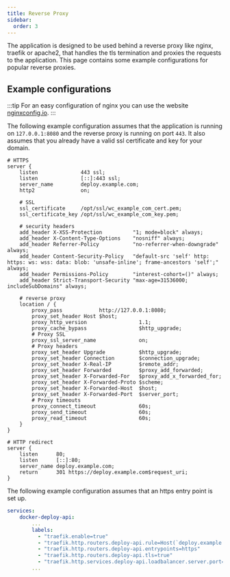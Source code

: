 ```yaml
---
title: Reverse Proxy
sidebar:
  order: 3
---
```


The application is designed to be used behind a reverse proxy like nginx, traefik or apache2, that handles the tls termination and proxies the requests to the application.
This page contains some example configurations for popular reverse proxies.

## Example configurations

<Tabs>
<TabItem label="nginx">

:::tip
For an easy configuration of nginx you can use the website <a href="https://nginxconfig.io/" target="_blank" rel="noopener noreferrer">nginxconfig.io</a>.
:::

The following example configuration assumes that the application is running on `127.0.0.1:8080` and the reverse proxy is running on port `443`.
It also assumes that you already have a valid ssl certificate and key for your domain.

```nginx title="deploy.example.com.conf"
# HTTPS
server {
    listen              443 ssl;
    listen              [::]:443 ssl;
    server_name         deploy.example.com;
    http2               on;

    # SSL
    ssl_certificate     /opt/ssl/wc_example_com_cert.pem;
    ssl_certificate_key /opt/ssl/wc_example_com_key.pem;

    # security headers
    add_header X-XSS-Protection          "1; mode=block" always;
    add_header X-Content-Type-Options    "nosniff" always;
    add_header Referrer-Policy           "no-referrer-when-downgrade" always;
    add_header Content-Security-Policy   "default-src 'self' http: https: ws: wss: data: blob: 'unsafe-inline'; frame-ancestors 'self';" always;
    add_header Permissions-Policy        "interest-cohort=()" always;
    add_header Strict-Transport-Security "max-age=31536000; includeSubDomains" always;

    # reverse proxy
    location / {
        proxy_pass            http://127.0.0.1:8080;
        proxy_set_header Host $host;
        proxy_http_version                 1.1;
        proxy_cache_bypass                 $http_upgrade;
        # Proxy SSL
        proxy_ssl_server_name              on;
        # Proxy headers
        proxy_set_header Upgrade           $http_upgrade;
        proxy_set_header Connection        $connection_upgrade;
        proxy_set_header X-Real-IP         $remote_addr;
        proxy_set_header Forwarded         $proxy_add_forwarded;
        proxy_set_header X-Forwarded-For   $proxy_add_x_forwarded_for;
        proxy_set_header X-Forwarded-Proto $scheme;
        proxy_set_header X-Forwarded-Host  $host;
        proxy_set_header X-Forwarded-Port  $server_port;
        # Proxy timeouts
        proxy_connect_timeout              60s;
        proxy_send_timeout                 60s;
        proxy_read_timeout                 60s;
    }
}

# HTTP redirect
server {
    listen      80;
    listen      [::]:80;
    server_name deploy.example.com;
    return      301 https://deploy.example.com$request_uri;
}
```
</TabItem>

<TabItem label="traefik">
The following example configuration assumes that an https entry point is set up.

```yaml title="compose.yml"
services:
    docker-deploy-api:
        ...
        labels:
          - "traefik.enable=true"
          - "traefik.http.routers.deploy-api.rule=Host(`deploy.example.com`)"
          - "traefik.http.routers.deploy-api.entrypoints=https"
          - "traefik.http.routers.deploy-api.tls=true"
          - "traefik.http.services.deploy-api.loadbalancer.server.port=3000"
        ...

```
</TabItem>
</Tabs>
